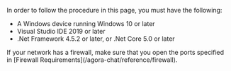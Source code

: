 <PlatformWrapper platform="windows">

In order to follow the procedure in this page, you must have the following:

- A Windows device running Windows 10 or later
- Visual Studio IDE 2019 or later
- .Net Framework 4.5.2 or later, or .Net Core 5.0 or later

<div class="alert note">If your network has a firewall, make sure that you open the ports specified in [Firewall Requirements](/agora-chat/reference/firewall).</div>

</PlatformWrapper>